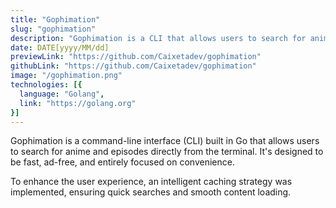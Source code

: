 ```yaml
---
title: "Gophimation"
slug: "gophimation"
description: "Gophimation is a CLI that allows users to search for anime and episodes directly from the terminal."
date: DATE[yyyy/MM/dd]		
previewLink: "https://github.com/Caixetadev/gophimation"
githubLink: "https://github.com/Caixetadev/gophimation"
image: "/gophimation.png"
technologies: [{
  language: "Golang",
  link: "https://golang.org"
}]
---
```

Gophimation is a command-line interface (CLI) built in Go
that allows users to search for anime and episodes directly from the terminal. It's designed to be fast, ad-free, and entirely focused on convenience.

To enhance the user experience,
an intelligent caching strategy was implemented, ensuring quick searches and smooth content loading.
